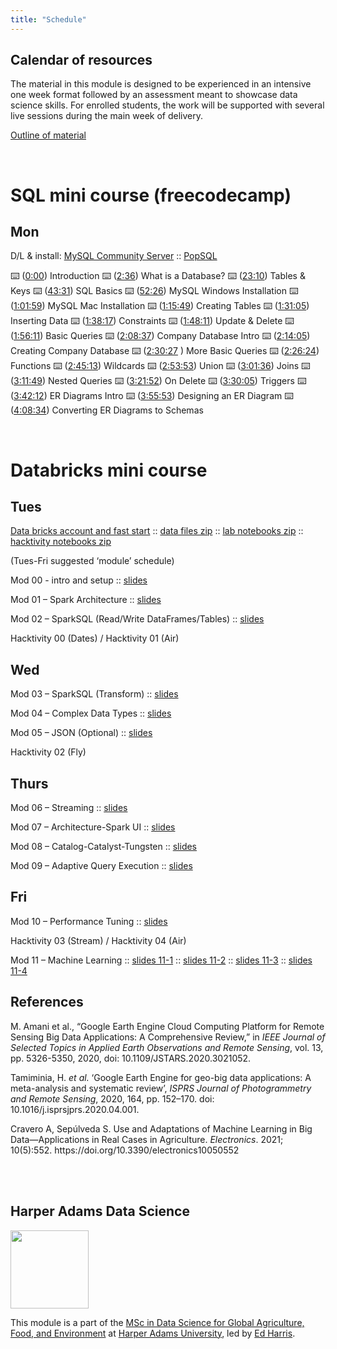 ```yaml
---
title: "Schedule"
---
```


## Calendar of resources

The material in this module is designed to be experienced in an intensive one week format followed by an assessment meant to showcase data science skills. For enrolled students, the work will be supported with several live sessions during the main week of delivery.

[Outline of material](files/databricks-outline.docs)

<br>

# **SQL mini course (freecodecamp)**

## Mon

D/L & install: [MySQL Community Server](https://dev.mysql.com/downloads/mysql/) :: [PopSQL](https://popsql.com/)

⌨️ ([0:00](https://www.youtube.com/watch?v=HXV3zeQKqGY&t=0s)) Introduction ⌨️ ([2:36](https://www.youtube.com/watch?v=HXV3zeQKqGY&t=156s)) What is a Database? ⌨️ ([23:10](https://www.youtube.com/watch?v=HXV3zeQKqGY&t=1390s)) Tables & Keys ⌨️ ([43:31](https://www.youtube.com/watch?v=HXV3zeQKqGY&t=2611s)) SQL Basics ⌨️ ([52:26](https://www.youtube.com/watch?v=HXV3zeQKqGY&t=3146s)) MySQL Windows Installation ⌨️ ([1:01:59](https://www.youtube.com/watch?v=HXV3zeQKqGY&t=3719s)) MySQL Mac Installation ⌨️ ([1:15:49](https://www.youtube.com/watch?v=HXV3zeQKqGY&t=4549s)) Creating Tables ⌨️ ([1:31:05](https://www.youtube.com/watch?v=HXV3zeQKqGY&t=5465s)) Inserting Data ⌨️ ([1:38:17](https://www.youtube.com/watch?v=HXV3zeQKqGY&t=5897s)) Constraints ⌨️ ([1:48:11](https://www.youtube.com/watch?v=HXV3zeQKqGY&t=6491s)) Update & Delete ⌨️ ([1:56:11](https://www.youtube.com/watch?v=HXV3zeQKqGY&t=6971s)) Basic Queries ⌨️ ([2:08:37](https://www.youtube.com/watch?v=HXV3zeQKqGY&t=7717s)) Company Database Intro ⌨️ ([2:14:05](https://www.youtube.com/watch?v=HXV3zeQKqGY&t=8045s)) Creating Company Database ⌨️ ([2:30:27](https://www.youtube.com/watch?v=HXV3zeQKqGY&t=9027s) ) More Basic Queries ⌨️ ([2:26:24](https://www.youtube.com/watch?v=HXV3zeQKqGY&t=8784s)) Functions ⌨️ ([2:45:13](https://www.youtube.com/watch?v=HXV3zeQKqGY&t=9913s)) Wildcards ⌨️ ([2:53:53](https://www.youtube.com/watch?v=HXV3zeQKqGY&t=10433s)) Union ⌨️ ([3:01:36](https://www.youtube.com/watch?v=HXV3zeQKqGY&t=10896s)) Joins ⌨️ ([3:11:49](https://www.youtube.com/watch?v=HXV3zeQKqGY&t=11509s)) Nested Queries ⌨️ ([3:21:52](https://www.youtube.com/watch?v=HXV3zeQKqGY&t=12112s)) On Delete ⌨️ ([3:30:05](https://www.youtube.com/watch?v=HXV3zeQKqGY&t=12605s)) Triggers ⌨️ ([3:42:12](https://www.youtube.com/watch?v=HXV3zeQKqGY&t=13332s)) ER Diagrams Intro ⌨️ ([3:55:53](https://www.youtube.com/watch?v=HXV3zeQKqGY&t=14153s)) Designing an ER Diagram ⌨️ ([4:08:34](https://www.youtube.com/watch?v=HXV3zeQKqGY&t=14914s)) Converting ER Diagrams to Schemas

<br>

# **Databricks mini course**

## Tues

[Data bricks account and fast start](files/00-databricks-community-account.docx) :: [data files zip](https://www.dropbox.com/s/4raa80mv99aizpy/data.zip?dl=1) :: [lab notebooks zip](notebook-labs/databricks-notebooks.zip) :: [hacktivity notebooks zip](notebooks-hacktivity/hacktivities.zip)

(Tues-Fri suggested 'module' schedule)

Mod 00 - intro and setup :: [slides](http://localhost:5712/slides/DB-Spark-Mod00-Intro-and-Setup.pptx)

Mod 01 -- Spark Architecture :: [slides](http://localhost:5712/slides/DB-Spark-Mod01-Spark-Architecture!.pptx)

Mod 02 -- SparkSQL (Read/Write DataFrames/Tables) :: [slides](http://localhost:5712/slides/DB-Spark-Mod02-SparkSQL(Read-Write)!.pptx)

Hacktivity 00 (Dates) / Hacktivity 01 (Air)

## Wed

Mod 03 -- SparkSQL (Transform) :: [slides](http://localhost:5712/slides/DB-Spark-Mod03-SparkSQL-Transformations!%20(Student%20only).pptx)

Mod 04 -- Complex Data Types :: [slides](http://localhost:5712/slides/DB-Spark-Mod04-Complex%20(Student%20Only)!.pptx)

Mod 05 -- JSON (Optional) :: [slides](http://localhost:5712/slides/DB-Spark-Mod05-JSON!.pptx)

Hacktivity 02 (Fly)

## Thurs

Mod 06 -- Streaming :: [slides](http://localhost:5712/slides/DB-Spark-Mod06-Streaming!.pptx)

Mod 07 -- Architecture-Spark UI :: [slides](http://localhost:5712/slides/DB-Spark-Mod07-Job-Arch-SparkUI!.pptx)

Mod 08 -- Catalog-Catalyst-Tungsten :: [slides](http://localhost:5712/slides/DB-Spark-Mod08-Catalyst-Tungsten!.pptx)

Mod 09 -- Adaptive Query Execution :: [slides](http://localhost:5712/slides/DB-Spark-Mod09-AQE!.pptx)

## Fri

Mod 10 -- Performance Tuning :: [slides](http://localhost:5712/slides/DB-Spark-Mod10-Perf-Tuning!.pptx)

Hacktivity 03 (Stream) / Hacktivity 04 (Air)

Mod 11 -- Machine Learning :: [slides 11-1](http://localhost:5712/slides/Mod11-1.pptx) :: [slides 11-2](http://localhost:5712/slides/Mod11-2.pptx) :: [slides 11-3](http://localhost:5712/slides/Mod11-3.pptx) :: [slides 11-4](http://localhost:5712/slides/Mod11-4.pptx)

## References

M. Amani et al., "Google Earth Engine Cloud Computing Platform for Remote Sensing Big Data Applications: A Comprehensive Review," in *IEEE Journal of Selected Topics in Applied Earth Observations and Remote Sensing*, vol. 13, pp. 5326-5350, 2020, doi: 10.1109/JSTARS.2020.3021052.

Tamiminia, H. *et al.* 'Google Earth Engine for geo-big data applications: A meta-analysis and systematic review', *ISPRS Journal of Photogrammetry and Remote Sensing*, 2020, 164, pp. 152--170. doi: 10.1016/j.isprsjprs.2020.04.001.

Cravero A, Sepúlveda S. Use and Adaptations of Machine Learning in Big Data---Applications in Real Cases in Agriculture. *Electronics*. 2021; 10(5):552. https://doi.org/10.3390/electronics10050552

<br><br>

## Harper Adams Data Science

![](img/HDS.png){fig-alt="Harper Data Science" width="125"}

This module is a part of the [MSc in Data Science for Global Agriculture, Food, and Environment](https://www.harper-adams.ac.uk/courses/postgraduate/201194/data-science-for-global-agriculture-food-and-environment "MSc in Data Science") at [Harper Adams University](https://www.harper-adams.ac.uk/ "Harper Adams University"), led by [Ed Harris](https://www.harper-adams.ac.uk/general/staff/profile/201620/Edwin-Harris/ "Ed's Faculty page").
